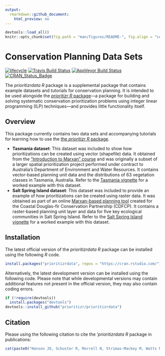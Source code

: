 ```yaml
---
output:
  rmarkdown::github_document:
    html_preview: no
---
```


```r
devtools::load_all()
knitr::opts_chunk$set(fig.path = "man/figures/README-", fig.align = "center")
```

<!--- README.md is generated from README.Rmd. Please edit that file -->

# Conservation Planning Data Sets

[![lifecycle](https://img.shields.io/badge/lifecycle-stable-brightgreen.svg)](https://www.tidyverse.org/lifecycle/#stable)
[![Travis Build Status](https://img.shields.io/travis/prioritizr/prioritizrdata/master.svg?label=Mac%20OSX%20%26%20Linux)](https://travis-ci.org/prioritizr/prioritizrdata)
[![AppVeyor Build Status](https://img.shields.io/appveyor/ci/jeffreyhanson/prioritizrdata/master.svg?label=Windows)](https://ci.appveyor.com/project/jeffreyhanson/prioritizrdata)
[![CRAN_Status_Badge](http://www.r-pkg.org/badges/version/prioritizrdata)](https://CRAN.R-project.org/package=prioritizrdata)

The _prioritizrdata R_ package is a supplemental package that contains example datasets and tutorials for conservation planning. It is intended to be used alongside the [_prioritizr R_ package](https://github.com/prioritizr/prioritizr)---a package for building and solving systematic conservation prioritization problems using integer linear programming (ILP) techniques---and provides little functionality itself.

## Overview

This package currently contains two data sets and accompanying tutorials for learning how to use the [the _prioritizr R_ package](https://github.com/prioritizr/prioritizr).

* __Tasmania dataset__: This dataset was included to show how prioritizations can be created using vector (shapefile) data. It obtained from the ["Introduction to Marxan" course](http://marxan.net/courses) and was originally a subset of a larger spatial prioritization project performed under contract to Australia's Department of Environment and Water Resources. It contains vector-based planning unit data and the distributions of 63 vegetation classes in Tasmania, Australia. Refer to the [Tasmania vignette](https://prioritizr.github.io/prioritizrdata/articles/tasmania.html) for a worked example with this dataset.
* __Salt Spring Island dataset__: This dataset was included to provide an example of how prioritizations can be created using raster data. It was obtained as part of an online [Marxan-based planning tool](http://arcese.forestry.ubc.ca/marxan-tool) created for the Coastal Douglas-fir Conservation Partnership (CDFCP). It contains a raster-based planning unit layer and data for five key ecological communities in Salt Spring Island. Refer to the [Salt Spring Island vignette](https://prioritizr.github.io/prioritizrdata/articles/saltspring.html) for a worked example with this dataset.

## Installation

The latest official version of the _prioritizrdata R_ package can be installed using the following _R_ code.

```r
install.packages("prioritizrdata", repos = "https://cran.rstudio.com/")
```

Alternatively, the latest development version can be installed using the following code. Please note that while developmental versions may contain additional features not present in the official version, they may also contain coding errors.

```r
if (!require(devtools))
  install.packages("devtools")
devtools::install_github("prioritizr/prioritizrdata")
```

## Citation

Please using the following citation to cite the '_prioritizrdata R_ package in publications:

```r
cat(paste0("Hanson JO, Schuster R, Morrell N, Strimas-Mackey M, Watts ME, Arcese P, Bennett J, Possingham HP (",format(Sys.time(), "%Y"),"). prioritizrdata: Conservation Planning Data Sets. R package version ",packageDescription("prioritizrdata")$Version,". https://github.com/prioritizr/prioritizrdata.\n"))
```
